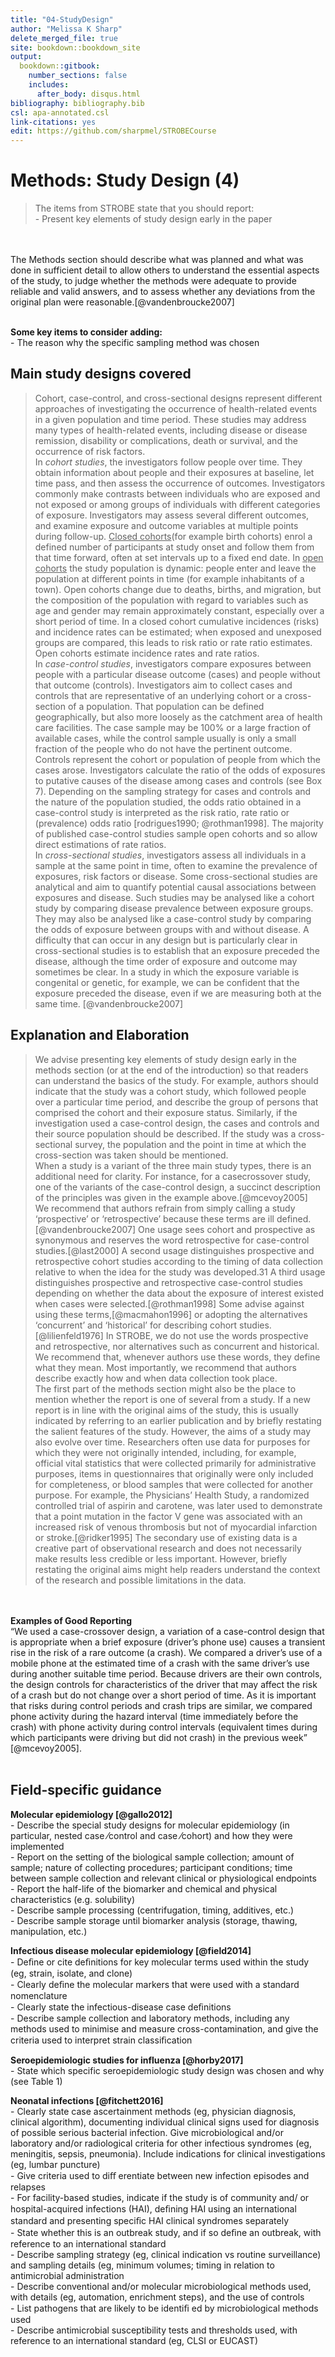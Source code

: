 ---
title: "04-StudyDesign"
author: "Melissa K Sharp"
delete_merged_file: true
site: bookdown::bookdown_site
output:
  bookdown::gitbook:
    number_sections: false 
    includes: 
      after_body: disqus.html
bibliography: bibliography.bib
csl: apa-annotated.csl
link-citations: yes
edit: https://github.com/sharpmel/STROBECourse
---

# Methods: Study Design (4)
> The items from STROBE state that you should report:   
- Present key elements of study design early in the paper

</br></br>
The Methods section should describe what was planned and what was done in sufficient detail to allow others to understand the essential aspects of the study, to judge whether the methods were adequate to provide reliable and valid answers, and to assess whether any deviations from the original plan were reasonable.[@vandenbroucke2007]

</br>
**Some key items to consider adding:**</br>
- The reason why the specific sampling method was chosen
</br> 

## Main study designs covered 
> Cohort, case-control, and cross-sectional designs represent different approaches of investigating the occurrence of health-related events in a given population and time period. These studies may address many types of health-related events, including disease or disease remission, disability or complications, death or survival, and the occurrence of risk factors.
</br>
In *cohort studies*, the investigators follow people over time. They obtain information about people and their exposures at baseline, let time pass, and then assess the occurrence of outcomes. Investigators commonly make contrasts between individuals who are exposed and not exposed or among groups of individuals with different categories of exposure. Investigators may assess several different outcomes, and examine exposure and outcome variables at multiple points during follow-up. <u>Closed cohorts</u>(for example birth cohorts) enrol a defined number of participants at study onset and follow them from that time forward, often at set intervals up to a fixed end date. In <u>open cohorts</u> the study population is dynamic: people enter and leave the population at different points in time (for example inhabitants of a town). Open cohorts change due to deaths, births, and migration, but the composition of the population with regard to variables such as age and gender may remain approximately constant, especially over a short period of time. In a closed cohort cumulative incidences (risks) and incidence rates can be estimated; when exposed and unexposed groups are compared, this leads to risk ratio or rate ratio estimates. Open cohorts estimate incidence rates and rate ratios.
</br>
In *case-control studies*, investigators compare exposures between people with a particular disease outcome (cases) and people without that outcome (controls). Investigators aim to collect cases and controls that are representative of an underlying cohort or a cross-section of a population. That population can be defined geographically, but also more loosely as the catchment area of health care facilities. The case sample may be 100% or a large fraction of available cases, while the control sample usually is only a small fraction of the people who do not have the pertinent outcome. Controls represent the cohort or population of people from which the cases arose. Investigators calculate the ratio of the odds of exposures to putative causes of the disease among cases and controls (see Box 7). Depending on the sampling strategy for cases and controls and the nature of the population studied, the odds ratio obtained in a case-control study is interpreted as the risk ratio, rate ratio or (prevalence) odds ratio [rodrigues1990; @rothman1998]. The majority of published case-control studies sample open cohorts and so allow direct estimations of rate ratios.
</br>
In *cross-sectional studies*, investigators assess all individuals in a sample at the same point in time, often to examine the prevalence of exposures, risk factors or disease. Some cross-sectional studies are analytical and aim to quantify potential causal associations between exposures and disease. Such studies may be analysed like a cohort study by comparing disease prevalence between exposure groups. They may also be analysed like a case-control study by comparing the odds of exposure between groups with and without disease. A difficulty that can occur in any design but is particularly clear in cross-sectional studies is to establish that an exposure preceded the disease, although the time order of exposure and outcome may sometimes be clear. In a study in which the exposure variable is congenital or genetic, for example, we can be confident that the exposure preceded the disease, even if we are measuring both at the same time. [@vandenbroucke2007]

## Explanation and Elaboration
> We advise presenting key elements of study design early in the methods section (or at the end of the introduction) so that readers can understand the basics of the study. For example, authors should indicate that the study was a cohort study, which followed people over a particular time period, and describe the group of persons that comprised the cohort and their exposure status. Similarly, if the investigation used a case-control design, the cases and controls and their source population should be described. If the study was a cross-sectional survey, the population and the point in time at which the cross-section was taken should be mentioned.
</br> 
When a study is a variant of the three main study types, there is an additional need for clarity. For instance, for a casecrossover study, one of the variants of the case-control design, a succinct description of the principles was given in the example above.[@mcevoy2005]
</br>
We recommend that authors refrain from simply calling a study ‘prospective’ or ‘retrospective’ because these terms are ill defined. [@vandenbroucke2007] One usage sees cohort and prospective as synonymous and reserves the word retrospective for case-control studies.[@last2000] A second usage distinguishes prospective and retrospective cohort studies according to the timing of data collection relative to when the idea for the study was developed.31 A third usage distinguishes prospective and retrospective case-control studies depending on whether the data about the exposure of interest existed when cases were selected.[@rothman1998] Some advise against using these terms,[@macmahon1996] or adopting the alternatives ‘concurrent’ and ‘historical’ for describing cohort studies.[@lilienfeld1976] In STROBE, we do not use the words prospective and retrospective, nor alternatives such as concurrent and historical. We recommend that, whenever authors use these words, they define what they mean. Most importantly, we recommend that authors describe exactly how and when data collection took place.
</br> 
The first part of the methods section might also be the place to mention whether the report is one of several from a study. If a new report is in line with the original aims of the study, this is usually indicated by referring to an earlier publication and by briefly restating the salient features of the study. However, the aims of a study may also evolve over time. Researchers often use data for purposes for which they were not originally intended, including, for example, official vital statistics that were collected primarily for administrative purposes, items in questionnaires that originally were only included for completeness, or blood samples that were collected for another purpose. For example, the Physicians’ Health Study, a randomized controlled trial of aspirin and carotene, was later used to demonstrate that a point mutation in the factor V gene was associated with an increased risk of venous thrombosis but not of myocardial infarction or stroke.[@ridker1995] The secondary use of existing data is a creative part of observational research and does not necessarily make results less credible or less important. However, briefly restating the original aims might help readers understand the context of the research and possible limitations in the data.

</br></br>
**Examples of Good Reporting**</br> 
“We used a case-crossover design, a variation of a case-control design that is appropriate when a brief exposure (driver's phone use) causes a transient rise in the risk of a rare outcome (a crash). We compared a driver's use of a mobile phone at the estimated time of a crash with the same driver's use during another suitable time period. Because drivers are their own controls, the design controls for characteristics of the driver that may affect the risk of a crash but do not change over a short period of time. As it is important that risks during control periods and crash trips are similar, we compared phone activity during the hazard interval (time immediately before the crash) with phone activity during control intervals (equivalent times during which participants were driving but did not crash) in the previous week” [@mcevoy2005].
</br></br>  

<h2>Field-specific guidance</h2>
**Molecular epidemiology [@gallo2012]**  
- Describe the special study designs for molecular epidemiology (in particular, nested case ⁄control and case ⁄cohort) and how they were implemented  
- Report on the setting of the biological sample collection; amount of sample; nature of collecting procedures; participant conditions; time between sample collection and relevant clinical or physiological endpoints  
- Report the half-life of the biomarker and chemical and physical characteristics (e.g. solubility)  
- Describe sample processing (centrifugation, timing, additives, etc.)  
- Describe sample storage until biomarker analysis (storage, thawing, manipulation, etc.)</br>

**Infectious disease molecular epidemiology [@field2014]**  
- Deﬁne or cite deﬁnitions for key molecular terms used within the study (eg, strain, isolate, and clone)  
- Clearly deﬁne the molecular markers that were used with a standard nomenclature  
- Clearly state the infectious-disease case deﬁnitions  
- Describe sample collection and laboratory methods, including any methods used to minimise and measure cross-contamination, and give the criteria used to interpret strain classiﬁcation</br>

**Seroepidemiologic studies for influenza [@horby2017]**  
- State which specific seroepidemiologic study design was chosen and why (see Table 1)</br>

**Neonatal infections [@fitchett2016]**  
- Clearly state case ascertainment methods (eg, physician diagnosis, clinical algorithm), documenting individual clinical signs used for diagnosis of possible serious bacterial infection. Give microbiological and/or laboratory and/or radiological criteria for other infectious syndromes (eg, meningitis, sepsis, pneumonia). Include indications for clinical investigations (eg, lumbar puncture)  
- Give criteria used to diﬀ erentiate between new infection episodes and relapses  
- For facility-based studies, indicate if the study is of community and/ or hospital-acquired infections (HAI), deﬁning HAI using an international standard and presenting speciﬁc HAI clinical syndromes separately  
- State whether this is an outbreak study, and if so deﬁne an outbreak, with reference to an international standard  
- Describe sampling strategy (eg, clinical indication vs routine surveillance) and sampling details (eg, minimum volumes; timing in relation to antimicrobial administration  
- Describe conventional and/or molecular microbiological methods used, with details (eg, automation, enrichment steps), and the use of controls  
- List pathogens that are likely to be identiﬁ ed by microbiological methods used  
- Describe antimicrobial susceptibility tests and thresholds used, with reference to an international standard (eg, CLSI or EUCAST)
</br></br>